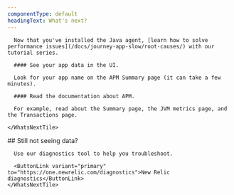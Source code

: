 ```yaml
---
componentType: default
headingText: What's next?
---
```


<InstallFeedback />

<SideBySide>
  <Side>
    <WhatsNextTile title="What's next?">

      Now that you've installed the Java agent, [learn how to solve performance issues](/docs/journey-app-slow/root-causes/) with our tutorial series. 

      #### See your app data in the UI.

      Look for your app name on the APM Summary page (it can take a few minutes).

      #### Read the documentation about APM.

      For example, read about the Summary page, the JVM metrics page, and the Transactions page.

    </WhatsNextTile> 
  </Side>
  <Side>
    <WhatsNextTile alignment="center">
      ## Still not seeing data?

      Use our diagnostics tool to help you troubleshoot.

      <ButtonLink variant="primary" to="https://one.newrelic.com/diagnostics">New Relic diagnostics</ButtonLink>
    </WhatsNextTile>
  </Side>
</SideBySide>